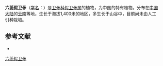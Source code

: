 {{Speciesbox
| name = 六蕊假卫矛
| status = 
| status_system = 
| image =
| genus = Microtropis
| species = hexandra
| authority = Merr. et Freem.
}}

'''六蕊假卫矛'''（[[学名|学名]]：{{lang|la|''Microtropis hexandra''}}）是[[卫矛科|卫矛科]][[假卫矛属|假卫矛属]]的植物，为中国的特有植物。分布在[[中国大陆|中国大陆]]的[[云南|云南]]等地，生长于海拔1,400米的地区，多生长于山谷中，目前尚未由人工引种栽培。

== 参考文献 ==
<div class="references-small">
* {{cite web| url =http://www.bioinfo.cn/db05/KmzwSpecies.php?action=view&id=2283| title =六蕊假卫矛| work =《中国高等植物数据库全库》| publisher =中国科学院微生物研究所| author =昆明植物研究所| accessdate =2009-02-23| deadurl =yes| archiveurl =https://web.archive.org/web/20160305050802/http://www.bioinfo.cn/db05/KmzwSpecies.php?action=view&id=2283| archivedate =2016-03-05}}
</div>
{{Taxonbar|from=Q10893426}}

[[Category:假卫矛属|六蕊假卫矛]]


{{植物小作品}}